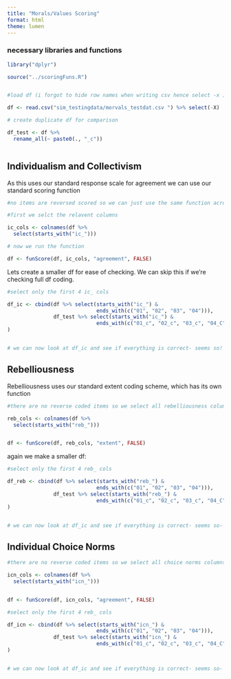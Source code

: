 ```yaml
---
title: "Morals/Values Scoring"
format: html
theme: lumen
---
```


### necessary libraries and functions

```r

library("dplyr")

source("../scoringFuns.R")


#load df (i forgot to hide row names when writing csv hence select -x )

df <- read.csv("sim_testingdata/morvals_testdat.csv ") %>% select(-X)

# create duplicate df for comparison

df_test <- df %>%
  rename_all(~ paste0(., "_c"))



```

## Individualism and Collectivism

As this uses our standard response scale for agreement we can use our standard scoring function

```r

#no items are reversed scored so we can just use the same function across all the ic items

#first we selct the relavent columns

ic_cols <- colnames(df %>%
  select(starts_with("ic_")))

# now we run the function

df <- funScore(df, ic_cols, "agreement", FALSE)

```

Lets create a smaller df for ease of checking. We can skip this if we're checking full df coding.

```r
#select only the first 4 ic_ cols

df_ic <- cbind(df %>% select(starts_with("ic_") &
                             ends_with(c("01", "02", "03", "04"))),
               df_test %>% select(starts_with("ic_") &
                             ends_with(c("01_c", "02_c", "03_c", "04_C")))
)


# we can now look at df_ic and see if everything is correct- seems so!
```

## Rebelliousness

Rebelliousness uses our standard extent coding scheme, which has its own function

```r

#there are no reverse coded items so we select all rebelliousness columns

reb_cols <- colnames(df %>%
  select(starts_with("reb_")))


df <- funScore(df, reb_cols, "extent", FALSE)
```

again we make a smaller df:

```r
#select only the first 4 reb_ cols

df_reb <- cbind(df %>% select(starts_with("reb_") &
                             ends_with(c("01", "02", "03", "04"))),
               df_test %>% select(starts_with("reb_") &
                             ends_with(c("01_c", "02_c", "03_c", "04_C")))
)


# we can now look at df_ic and see if everything is correct- seems so- as there is no reverse coding odd and even cols should have the opposite pattern!
```

## Individual Choice Norms

```r

#there are no reverse coded items so we select all choice norms columns

icn_cols <- colnames(df %>%
  select(starts_with("icn_")))


df <- funScore(df, icn_cols, "agreement", FALSE)
```

```r
#select only the first 4 reb_ cols

df_icn <- cbind(df %>% select(starts_with("icn_") &
                             ends_with(c("01", "02", "03", "04"))),
               df_test %>% select(starts_with("icn_") &
                             ends_with(c("01_c", "02_c", "03_c", "04_C")))
)


# we can now look at df_ic and see if everything is correct- seems so- as there is no reverse coding odd and even cols should have the opposite pattern!
```
